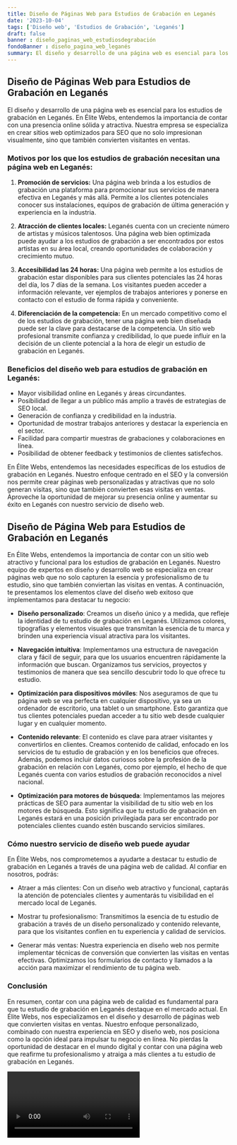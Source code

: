 ```yaml
---
title: Diseño de Páginas Web para Estudios de Grabación en Leganés
date: '2023-10-04'
tags: ['Diseño web', 'Estudios de Grabación', 'Leganés']
draft: false
banner : diseño_paginas_web_estudiosdegrabación
fondoBanner : diseño_pagina_web_leganés
summary: El diseño y desarrollo de una página web es esencial para los estudios de grabación en Leganés. En Élite Webs, entendemos la importancia de contar con una presencia online sólida y atractiva. Nuestra empresa se especializa en crear sitios web optimizados para SEO que no solo impresionan visualmente, sino que también convierten visitantes en ventas.
---
```


## Diseño de Páginas Web para Estudios de Grabación en Leganés

El diseño y desarrollo de una página web es esencial para los estudios de grabación en Leganés. En Élite Webs, entendemos la importancia de contar con una presencia online sólida y atractiva. Nuestra empresa se especializa en crear sitios web optimizados para SEO que no solo impresionan visualmente, sino que también convierten visitantes en ventas.

### Motivos por los que los estudios de grabación necesitan una página web en Leganés:

1. **Promoción de servicios:** Una página web brinda a los estudios de grabación una plataforma para promocionar sus servicios de manera efectiva en Leganés y más allá. Permite a los clientes potenciales conocer sus instalaciones, equipos de grabación de última generación y experiencia en la industria.

2. **Atracción de clientes locales:** Leganés cuenta con un creciente número de artistas y músicos talentosos. Una página web bien optimizada puede ayudar a los estudios de grabación a ser encontrados por estos artistas en su área local, creando oportunidades de colaboración y crecimiento mutuo.

3. **Accesibilidad las 24 horas:** Una página web permite a los estudios de grabación estar disponibles para sus clientes potenciales las 24 horas del día, los 7 días de la semana. Los visitantes pueden acceder a información relevante, ver ejemplos de trabajos anteriores y ponerse en contacto con el estudio de forma rápida y conveniente.

4. **Diferenciación de la competencia:** En un mercado competitivo como el de los estudios de grabación, tener una página web bien diseñada puede ser la clave para destacarse de la competencia. Un sitio web profesional transmite confianza y credibilidad, lo que puede influir en la decisión de un cliente potencial a la hora de elegir un estudio de grabación en Leganés.

### Beneficios del diseño web para estudios de grabación en Leganés:

- Mayor visibilidad online en Leganés y áreas circundantes.
- Posibilidad de llegar a un público más amplio a través de estrategias de SEO local.
- Generación de confianza y credibilidad en la industria.
- Oportunidad de mostrar trabajos anteriores y destacar la experiencia en el sector.
- Facilidad para compartir muestras de grabaciones y colaboraciones en línea.
- Posibilidad de obtener feedback y testimonios de clientes satisfechos.

En Élite Webs, entendemos las necesidades específicas de los estudios de grabación en Leganés. Nuestro enfoque centrado en el SEO y la conversión nos permite crear páginas web personalizadas y atractivas que no solo generan visitas, sino que también convierten esas visitas en ventas. Aproveche la oportunidad de mejorar su presencia online y aumentar su éxito en Leganés con nuestro servicio de diseño web.

<GifSeo />

<Cta />

## Diseño de Página Web para Estudios de Grabación en Leganés

En Élite Webs, entendemos la importancia de contar con un sitio web atractivo y funcional para los estudios de grabación en Leganés. Nuestro equipo de expertos en diseño y desarrollo web se especializa en crear páginas web que no solo capturen la esencia y profesionalismo de tu estudio, sino que también conviertan las visitas en ventas. A continuación, te presentamos los elementos clave del diseño web exitoso que implementamos para destacar tu negocio:

- **Diseño personalizado**: Creamos un diseño único y a medida, que refleje la identidad de tu estudio de grabación en Leganés. Utilizamos colores, tipografías y elementos visuales que transmitan la esencia de tu marca y brinden una experiencia visual atractiva para los visitantes.

- **Navegación intuitiva**: Implementamos una estructura de navegación clara y fácil de seguir, para que los usuarios encuentren rápidamente la información que buscan. Organizamos tus servicios, proyectos y testimonios de manera que sea sencillo descubrir todo lo que ofrece tu estudio.

- **Optimización para dispositivos móviles**: Nos aseguramos de que tu página web se vea perfecta en cualquier dispositivo, ya sea un ordenador de escritorio, una tablet o un smartphone. Esto garantiza que tus clientes potenciales puedan acceder a tu sitio web desde cualquier lugar y en cualquier momento.

- **Contenido relevante**: El contenido es clave para atraer visitantes y convertirlos en clientes. Creamos contenido de calidad, enfocado en los servicios de tu estudio de grabación y en los beneficios que ofreces. Además, podemos incluir datos curiosos sobre la profesión de la grabación en relación con Leganés, como por ejemplo, el hecho de que Leganés cuenta con varios estudios de grabación reconocidos a nivel nacional.

- **Optimización para motores de búsqueda**: Implementamos las mejores prácticas de SEO para aumentar la visibilidad de tu sitio web en los motores de búsqueda. Esto significa que tu estudio de grabación en Leganés estará en una posición privilegiada para ser encontrado por potenciales clientes cuando estén buscando servicios similares.

### Cómo nuestro servicio de diseño web puede ayudar

En Élite Webs, nos comprometemos a ayudarte a destacar tu estudio de grabación en Leganés a través de una página web de calidad. Al confiar en nosotros, podrás:

- Atraer a más clientes: Con un diseño web atractivo y funcional, captarás la atención de potenciales clientes y aumentarás tu visibilidad en el mercado local de Leganés.

- Mostrar tu profesionalismo: Transmitimos la esencia de tu estudio de grabación a través de un diseño personalizado y contenido relevante, para que los visitantes confíen en tu experiencia y calidad de servicios.

- Generar más ventas: Nuestra experiencia en diseño web nos permite implementar técnicas de conversión que convierten las visitas en ventas efectivas. Optimizamos los formularios de contacto y llamados a la acción para maximizar el rendimiento de tu página web.

### Conclusión

En resumen, contar con una página web de calidad es fundamental para que tu estudio de grabación en Leganés destaque en el mercado actual. En Élite Webs, nos especializamos en el diseño y desarrollo de páginas web que convierten visitas en ventas. Nuestro enfoque personalizado, combinado con nuestra experiencia en SEO y diseño web, nos posiciona como la opción ideal para impulsar tu negocio en línea. No pierdas la oportunidad de destacar en el mundo digital y contar con una página web que reafirme tu profesionalismo y atraiga a más clientes a tu estudio de grabación en Leganés.

<Video />

<CtaBot job='Estudios de Grabación' city='Leganés'/>

<Gmaps query='Leganés+españa+maps' />